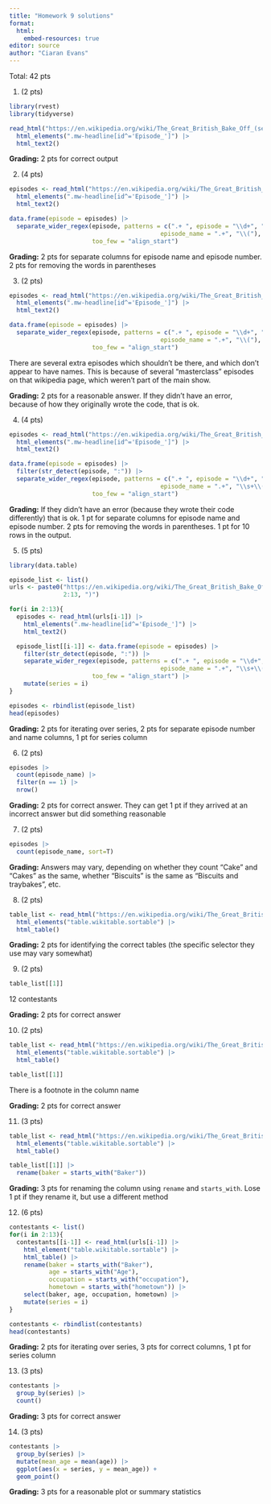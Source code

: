 ```yaml
---
title: "Homework 9 solutions"
format: 
  html:
    embed-resources: true
editor: source
author: "Ciaran Evans"
---
```


Total: 42 pts

1. (2 pts)

```r
library(rvest)
library(tidyverse)

read_html("https://en.wikipedia.org/wiki/The_Great_British_Bake_Off_(series_2)") |>
  html_elements(".mw-headline[id^='Episode_']") |>
  html_text2() 
```

**Grading:** 2 pts for correct output

2. (4 pts)

```r
episodes <- read_html("https://en.wikipedia.org/wiki/The_Great_British_Bake_Off_(series_2)") |>
  html_elements(".mw-headline[id^='Episode_']") |>
  html_text2() 

data.frame(episode = episodes) |>
  separate_wider_regex(episode, patterns = c(".+ ", episode = "\\d+", ": ", 
                                          episode_name = ".+", "\\("),
                       too_few = "align_start")
```

**Grading:** 2 pts for separate columns for episode name and episode number. 2 pts for removing the words in parentheses

3. (2 pts)

```r
episodes <- read_html("https://en.wikipedia.org/wiki/The_Great_British_Bake_Off_(series_4)") |>
  html_elements(".mw-headline[id^='Episode_']") |>
  html_text2() 

data.frame(episode = episodes) |>
  separate_wider_regex(episode, patterns = c(".+ ", episode = "\\d+", ": ", 
                                          episode_name = ".+", "\\("),
                       too_few = "align_start")
```

There are several extra episodes which shouldn't be there, and which don't appear to have names. This is because of several "masterclass" episodes on that wikipedia page, which weren't part of the main show.

**Grading:** 2 pts for a reasonable answer. If they didn't have an error, because of how they originally wrote the code, that is ok.

4. (4 pts)

```r
episodes <- read_html("https://en.wikipedia.org/wiki/The_Great_British_Bake_Off_(series_4)") |>
  html_elements(".mw-headline[id^='Episode_']") |>
  html_text2() 

data.frame(episode = episodes) |>
  filter(str_detect(episode, ":")) |>
  separate_wider_regex(episode, patterns = c(".+ ", episode = "\\d+", ": ", 
                                          episode_name = ".+", "\\s+\\("),
                       too_few = "align_start")
```

**Grading:** If they didn't have an error (because they wrote their code differently) that is ok. 1 pt for separate columns for episode name and episode number. 2 pts for removing the words in parentheses. 1 pt for 10 rows in the output.

5. (5 pts)

```r
library(data.table)

episode_list <- list()
urls <- paste0("https://en.wikipedia.org/wiki/The_Great_British_Bake_Off_(series_", 
               2:13, ")")

for(i in 2:13){
  episodes <- read_html(urls[i-1]) |>
    html_elements(".mw-headline[id^='Episode_']") |>
    html_text2() 

  episode_list[[i-1]] <- data.frame(episode = episodes) |> 
    filter(str_detect(episode, ":")) |>
    separate_wider_regex(episode, patterns = c(".+ ", episode = "\\d+", ": ", 
                                          episode_name = ".+", "\\s+\\("),
                       too_few = "align_start") |>
    mutate(series = i)
}

episodes <- rbindlist(episode_list)
head(episodes)
```

**Grading:** 2 pts for iterating over series, 2 pts for separate episode number and name columns, 1 pt for series column

6. (2 pts)

```r
episodes |>
  count(episode_name) |>
  filter(n == 1) |>
  nrow()
```

**Grading:** 2 pts for correct answer. They can get 1 pt if they arrived at an incorrect answer but did something reasonable

7. (2 pts)

```r
episodes |>
  count(episode_name, sort=T)
```

**Grading:** Answers may vary, depending on whether they count "Cake" and "Cakes" as the same, whether "Biscuits" is the same as "Biscuits and traybakes", etc.


8. (2 pts)

```r
table_list <- read_html("https://en.wikipedia.org/wiki/The_Great_British_Bake_Off_(series_2)") |>
  html_elements("table.wikitable.sortable") |>
  html_table()
```

**Grading:** 2 pts for identifying the correct tables (the specific selector they use may vary somewhat)

9. (2 pts)

```r
table_list[[1]]
```

12 contestants

**Grading:** 2 pts for correct answer

10. (2 pts)


```r
table_list <- read_html("https://en.wikipedia.org/wiki/The_Great_British_Bake_Off_(series_5)") |>
  html_elements("table.wikitable.sortable") |>
  html_table()

table_list[[1]]
```

There is a footnote in the column name

**Grading:** 2 pts for correct answer

11. (3 pts)

```r
table_list <- read_html("https://en.wikipedia.org/wiki/The_Great_British_Bake_Off_(series_5)") |>
  html_elements("table.wikitable.sortable") |>
  html_table()

table_list[[1]] |>
  rename(baker = starts_with("Baker"))
```

**Grading:** 3 pts for renaming the column using `rename` and `starts_with`. Lose 1 pt if they rename it, but use a different method

12. (6 pts)

```r
contestants <- list()
for(i in 2:13){
  contestants[[i-1]] <- read_html(urls[i-1]) |>
    html_element("table.wikitable.sortable") |>
    html_table() |>
    rename(baker = starts_with("Baker"),
           age = starts_with("Age"),
           occupation = starts_with("occupation"),
           hometown = starts_with("hometown")) |>
    select(baker, age, occupation, hometown) |>
    mutate(series = i)
}

contestants <- rbindlist(contestants)
head(contestants)
```

**Grading:** 2 pts for iterating over series, 3 pts for correct columns, 1 pt for series column

13. (3 pts)

```r
contestants |>
  group_by(series) |>
  count()
```

**Grading:** 3 pts for correct answer

14. (3 pts)

```r
contestants |>
  group_by(series) |>
  mutate(mean_age = mean(age)) |>
  ggplot(aes(x = series, y = mean_age)) +
  geom_point()
```

**Grading:** 3 pts for a reasonable plot or summary statistics



